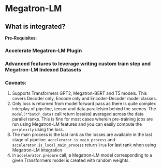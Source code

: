 <!--Copyright 2022 The HuggingFace Team. All rights reserved.

Licensed under the Apache License, Version 2.0 (the "License"); you may not use this file except in compliance with
the License. You may obtain a copy of the License at

http://www.apache.org/licenses/LICENSE-2.0

Unless required by applicable law or agreed to in writing, software distributed under the License is distributed on
an "AS IS" BASIS, WITHOUT WARRANTIES OR CONDITIONS OF ANY KIND, either express or implied. See the License for the
specific language governing permissions and limitations under the License.
-->


# Megatron-LM

## What is integrated?

**Pre-Requisites**: 


### Accelerate Megatron-LM Plugin

### Advanced features to leverage writing custom train step and Megatron-LM Indexed Datasets

### Caveats:
1. Supports Transformers GPT2, Megatron-BERT and T5 models.
This covers Decoder only, Encode only and Encoder-Decoder model classes.
2. Only loss is returned from model forward pass as 
there is quite complex interplay of pipeline, tensor and data parallelsim behind the scenes.
The `model(**batch_data)` call return loss(es) averaged across the data parallel ranks.
This is fine for most cases wherein pre-training jobs are run using Megatron-LM features and
you can easily compute the `perplexity` using the loss. 
3. The main process is the last rank as the losses are available in the last stage of pipeline.
`accelerator.is_main_process` and `accelerator.is_local_main_process` return `True` for last rank when using 
Megatron-LM integration
4. in `accelerator.prepare` call, a Megatron-LM model corresponding to a given Transformers model is created
with random weights.




